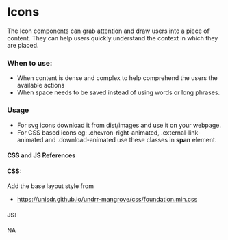 
<Meta of={IconsStories} />

# Icons

The Icon components can grab attention and draw users into a piece of content. They can help users quickly understand the context in which they are placed.

### When to use:

* When content is dense and complex to help comprehend the users the available actions
* When space needs to be saved instead of using words or long phrases.

<Canvas>
  <Story of={IconsStories.Icons} />
</Canvas>

### Usage

* For svg icons download it from dist/images and use it on your webpage.
* For CSS based icons eg: .chevron-right-animated, .external-link-animated and .download-animated use these classes in **span** element.

#### CSS and JS References

#### CSS:

Add the base layout style from

* https://unisdr.github.io/undrr-mangrove/css/foundation.min.css

#### JS:

NA

